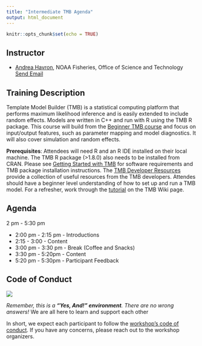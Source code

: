 ```yaml
---
title: "Intermediate TMB Agenda"
output: html_document
---
```


```r
knitr::opts_chunk$set(echo = TRUE)
```

## Instructor

* [Andrea Havron](https://github.com/andrea-havron-noaa), NOAA Fisheries, Office of Science and Technology <a href = "mailto: andrea.havron@noaa.gov">Send Email</a>

## Training Description

Template Model Builder (TMB) is a statistical computing platform that performs maximum likelihood inference and is easily extended to include random effects. Models are written in C++ and run with R using the TMB R package. This course will build from the [Beginner TMB course](https://nsawtraining.github.io/TMBtraining/articles/00-beginner-tmb-agenda.html) and focus on input/output features, such as parameter mapping and model diagnostics. It will also cover simulation and random effects. <br>

**Prerequisites**: Attendees will need R and an R IDE installed on their local machine. The TMB R package (>1.8.0) also needs to be installed from CRAN. Please see [Getting Started with TMB](https://nsawtraining.github.io/TMBtraining/articles/00_01_Getting_Started.html) for software requirements and TMB package installation instructions. The [TMB Developer Resources](https://nsawtraining.github.io/TMBtraining/articles/00_00_TMB_Developer_Resources.html) provide a collection of useful resources from the TMB developers. Attendes should have a beginner level understanding of how to set up and run a TMB model. For a refresher, work through the [tutorial](https://github.com/kaskr/adcomp/wiki/Tutorial) on the TMB Wiki page.



## Agenda

2 pm - 5:30 pm

- 2:00 pm - 2:15 pm - Introductions
- 2:15 - 3:00 - Content
- 3:00 pm - 3:30 pm - Break (Coffee and Snacks)
- 3:30 pm - 5:20pm - Content 
- 5:20 pm - 5:30pm - Participant Feedback

## Code of Conduct


![](https://user-images.githubusercontent.com/75965120/193709013-78b841f6-c986-4cd8-9c82-9d42afe0a152.jpg)

*Remember, this is a **"Yes, And!" environment**. There are no wrong answers!* We are all here to learn and support each other 

In short, we expect each participant to follow the [workshop's code of conduct](https://www.amstat.org/meetings/code-of-conduct). If you have any concerns, please reach out to the workshop organizers. 
